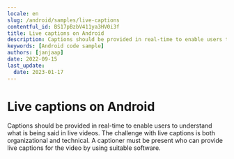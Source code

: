 ```yaml
---
locale: en
slug: /android/samples/live-captions
contentful_id: BS17pBzbV411ya3HV0i3f
title: Live captions on Android
description: Captions should be provided in real-time to enable users to understand what is being said in live videos.
keywords: [Android code sample]
authors: [janjaap]
date: 2022-09-15
last_update:
  date: 2023-01-17
---
```


# Live captions on Android

Captions should be provided in real-time to enable users to understand what is being said in live videos. The challenge with live captions is both organizational and technical. A captioner must be present who can provide live captions for the video by using suitable software.

<CodeSample id="media-captions-live" locale="en" platform="android"/>
